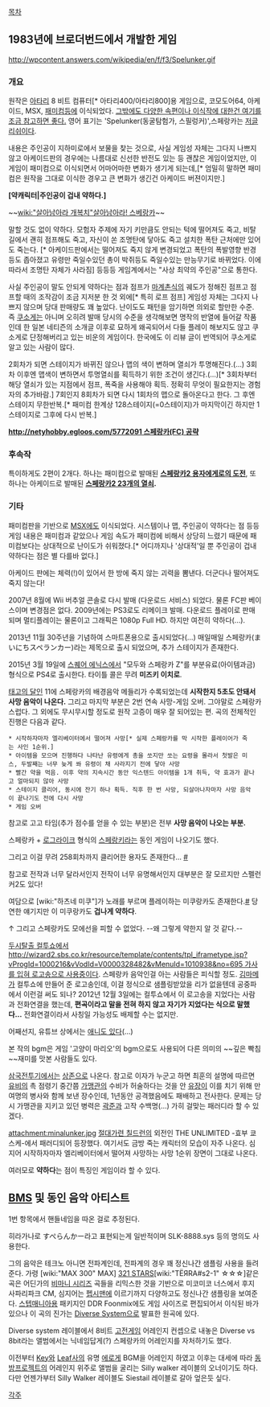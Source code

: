 [[목차]]
== 1983년에 브로더번드에서 개발한 게임 ==
http://wpcontent.answers.com/wikipedia/en/f/f3/Spelunker.gif
=== 개요 ===
원작은 [[아타리]] 8 비트 컴퓨터[* 아타리400/아타리800]용 게임으로, 코모도어64, 아케이드, MSX, [[패미컴]]등에 이식되었다.
[http://www.hardcoregaming101.net/spelunker/spelunker.htm 그밖에도 다양한 속편이나 이식작에 대한건 여기를 조금 참고하면 좋다.]
영어 표기는 'Spelunker(동굴탐험가, 스필렁커)',스페랑카는 [[저글리쉬]]이다.

내용은 주인공이 지하미로에서 보물을 찾는 것으로, 사실 게임성 자체는 그다지 나쁘지 않고 아케이드판의 경우에는 나름대로 신선한 반전도 있는 등 괜찮은 게임이었지만, 이 게임이 패미컴으로 이식되면서 어마어마한 변화가 생기게 되는데,[* 엄밀히 말하면 패미컴은 원작을 그대로 이식한 경우고 큰 변화가 생긴건 아케이드 버젼이지만.]

'''[약캐릭터|주인공이 겁내 약하다.]'''

~~[[wiki:"살아남아라 개복치"살아남아라! 스베랑카]]~~

말할 것도 없이 약하다. 모험자 주제에 자기 키만큼도 안되는 턱에 떨어져도 죽고, 비탈길에서 괜히 점프해도 죽고, 자신이 쏜 조명탄에 닿아도 죽고 설치한 폭탄 근처에만 있어도 죽는다. [* 아케이드판에서는 떨어져도 죽지 않게 변경되었고 폭탄의 폭발영향 반경등도 좁아졌고 유령만 죽일수있던 총이 박쥐등도 죽일수있는 만능무기로 바뀌었다. 이에 따라서 조명탄 자체가 사라짐] 등등등 게임계에서는 "사상 최약의 주인공"으로 통한다.

사실 주인공이 말도 안되게 약하다는 점과 점프가 [[마계촌]]식의 궤도가 정해진 점프고 점프할 때의 조작감이 조금 지저분 한 것 외에[* 특히 로프 점프] 게임성 자체는 그다지 나쁘지 않으며 당대 판매량도 꽤 높았다. 난이도도 패턴을 암기하면 의외로 할만한 수준. 즉 [[쿠소게]]는 아니며 오히려 발매 당시의 수준을 생각해보면 명작의 반열에 들어갈 작품인데 한 일본 네티즌의 소개글 이후로 묘하게 왜곡되어서 다들 플레이 해보지도 않고 쿠소게로 단정해버리고 있는 비운의 게임이다. 한국에도 이 리뷰 글이 번역되어 쿠소게로 알고 있는 사람이 많다. 

2회차가 되면 스테이지가 바뀌진 않으나 맵의 색이 변하며 열쇠가 투명해진다.(…) 3회차 이후엔 맵색이 변하면서 투명열쇠를 획득하기 위한 조건이 생긴다.(…)[* 3회차부터 해당 열쇠가 있는 지점에서 점프, 폭죽을 사용해야 획득. 정확히 무엇이 필요한지는 경험자의 추가바람.] 7회인지 8회차가 되면 다시 1회차의 맵으로 돌아온다고 한다. 그 후엔 스테이지 무한반복.[* 패미컴 한계상 128스테이지(=0스테이지)가 마지막이긴 하지만 1스테이지로 그후에 다시 반복.]

'''[[http://netyhobby.egloos.com/5772091 스페랑카(FC) 공략]]'''

=== 후속작 ===
특이하게도 2편이 2개다. 하나는 패미컴으로 발매된 '''[http://netyhobby.egloos.com/5775135 스페랑카2 용자에게로의 도전]''', 또 하나는 아케이드로 발매된 '''[http://netyhobby.egloos.com/5773837 스페랑카2 23개의 열쇠].'''

=== 기타 ===
패미컴판을 기반으로 [[MSX]]에도 이식되었다. 시스템이나 맵, 주인공이 약하다는 점 등등 게임 내용은 패미컴과 같았으나 게임 속도가 패미컴에 비해서 상당히 느렸기 때문에 패미컴보다는 상대적으로 난이도가 쉬워졌다.[* 어디까지나 '상대적'일 뿐 주인공이 겁내 약하다는 점은 별 다를바 없다.]

아케이드 판에는 체력(!)이 있어서 한 방에 죽지 않는 괴력을 뽐낸다. 더군다나 떨어져도 죽지 않는다!

2007년 8월에 Wii 버추얼 콘솔로 다시 발매 (다운로드 서비스) 되었다. 물론 FC판 베이스이며 변경점은 없다. 2009년에는 PS3로도 리메이크 발매. 다운로드 플레이로 판매되며 멀티플레이는 물론이고 그래픽은 1080p Full HD. 하지만 여전히 약하다(…).

2013년 11월 30주년을 기념하여 스마트폰용으로 출시되었다(…) 매일매일 스페랑카(まいにちスペランカー)라는 제목으로 출시 되었으며, 추가 스테이지가 존재한다.

2015년 3월 19일에 [[스퀘어 에닉스]]에서 "모두와 스페랑카 Z"를 부분유료(아이템과금) 형식으로 PS4로 출시한다. 타이틀 콜은 무려 '''미즈키 이치로'''. 

[[태고의 달인]] 11에 스페랑카의 배경음악 메들리가 수록되었는데 '''시작한지 5초도 안돼서 사망 음악이 나온다.''' 그리고 마지막 부분은 2번 연속 사망-게임 오버. 그야말로 스페랑카스럽다. 그 외에도 무시무시할 정도로 원작 고증이 매우 잘 되어있는 편. 곡의 전체적인 진행은 다음과 같다.

 * 시작하자마자 엘리베이터에서 떨어져 사망[* 실제 스페랑카를 막 시작한 플레이어가 죽는 사인 1순위.]
 * 아이템을 모으며 진행하다 나타난 유령에게 총을 쏘지만 쏘는 요령을 몰라서 첫발은 미스, 두발째는 너무 늦게 쏴 유령이 채 사라지기 전에 닿아 사망
 * 빨간 약을 먹음. 이후 약의 지속시간 동안 익스텐드 아이템을 1개 취득, 약 효과가 끝나고 얼마되지 않아 사망
 * 스테이지 클리어, 동시에 잔기 하나 획득. 직후 한 번 사망, 되살아나자마자 사망 음악이 끝나기도 전에 다시 사망
 * 게임 오버

참고로 고고 타임(추가 점수를 얻을 수 있는 부분)은 전부 '''사망 음악이 나오는 부분.'''

스페랑카 + [[로그라이크]] 형식의 [[스페랑키]]라는 동인 게임이 나오기도 했다.

그리고 이걸 무려 258회차까지 클리어한 용자도 존재한다… [http://www.stickam.jp/video/176529998 #]

참고로 전작과 너무 달라서인지 전작이 너무 유명해서인지 대부분은 잘 모르지만 스펠런커2도 있다!

여담으로 [wiki:"하츠네 미쿠"]가 노래를 부르며 플레이하는 미쿠랑카도 존재한다.[http://serviceapi.nmv.naver.com/flash/NFPlayer.swf?vid=3F0827932B114DE3E3F8928155487839090E&outKey=V121075e36ad9bc125f645d6ba377727daf5a79b201f0f65295dd5d6ba377727daf5a #] 당연한 얘기지만 이 미쿠랑카도 '''겁나게 약하다'''.

{{{#!html
<img alt="스페랑카-모에선" src="http://cfile240.uf.daum.net/image/155269104CED60FF2A599E" />
}}}
↑ 그리고 스페랑카도 모에선을 피할 수 없었다. --왜 그렇게 약한지 알 것 같다.--

[[두시탈출 컬투쇼]]에서 [[http://wizard2.sbs.co.kr/resource/template/contents/tpl_iframetype.jsp?vProgId=1000216&vVodId=V0000328482&vMenuId=1010938&no=695 가사를 입혀 로고송으로 사용중이다]]. 스페랑카 음악인걸 아는 사람들은 피식할 정도. [[김마메]]가 컬투쇼에 만들어 준 로고송인데, 이걸 정식으로 샘플링받았을 리가 없을텐데 공중파에서 이런걸 써도 되나? 2012년 12월 3일에는 컬투쇼에서 이 로고송을 지었다는 사람과 전화연결을 했는데, '''편곡이라고 말을 전혀 하지 않고 자기가 지었다는 식으로 말했다...''' 전화연결이라서 사칭일 가능성도 배제할 수는 없지만.

어째선지, 유튜브 상에서는 [http://www.youtube.com/watch?v=Qd_xQCCuA20&feature=related 애니도 있다](...)

본 작의 bgm은 게임 '고양이 마리오'의 bgm으로도 사용되어 다른 의미의 ~~깊은 빡침~~재미를 맛본 사람들도 있다.

[[삼국전투기]]에서는 [[상존]]으로 나온다. 참고로 이자가 누군고 하면 최훈의 설명에 따르면 [[유비]]의 촉 점령기 중간쯤 [[가맹관]]의 수비가 허술하다는 것을 안 [[유장]]이 이를 치기 위해 만여명의 병사와 함께 보낸 장수인데, 1년동안 공격했음에도 패배하고 전사한다. 문제는 당시 가맹관을 지키고 있던 병력은 [[곽준]]과 고작 수백명(...) 가히 걸맞는 패러디라 할 수 있겠다.


attachment:minalunker.jpg
[[절대가련 칠드런]]의 외전인 THE UNLIMITED -효부 쿄스케-에서 패러디되어 등장했다.
여기서도 금방 죽는 캐릭터의 모습이 자주 나온다. 심지어 시작하자마자 엘리베이터에서 떨어져 사망하는 사망 1순위 장면이 그대로 나온다.

여러모로 '''약하다'''는 점이 특징인 게임이라 할 수 있다.

== [[BMS]] 및 동인 음악 아티스트 ==
1번 항목에서 핸들네임을 따온 걸로 추정된다.

히라가나로 すぺらんかー라고 표현되는게 일반적이며 SLK-8888.sys 등의 명의도 사용한다.

그의 음악은 테크노 아니면 전파계인데, 전파계의 경우 꽤 정신나간 샘플링 사용을 들려준다. 가령 [wiki:"MAX 300" MAX] [[321 STARS]][wiki:"TЁЯRA#s2-1" ☆☆☆]같은곡은 어딘가의 [[비마니 시리즈]] 곡들을 리믹스한 것을 기반으로 미코미코 너스에서 후지 사파리파크 CM, 심지어는 [[펩시맨]]에 이르기까지 다양하고도 정신나간 샘플링을 보여준다. [[스텝매니아]]용 패키지인 DDR Foonmix에도 게임 사이즈로 편집되어서 이식된 바가 있으나 이 곡의 진가는 [[Diverse System]]으로 발표한 원곡에 있다. 

Diverse system 레이블에서 8비트 [[고전게임]] 어레인지 컨셉으로 내놓은 Diverse vs 8bit라는 앨범에서는 닉네임답게(?) 스페랑카의 어레인지를 자처하기도 했다.

이전부터 [[Key]]와 [[Leaf]]사의 유명 [[에로게]] BGM을 어레인지 하였고 이후는 대세에 따라 [[동방프로젝트]]의 어레인지 위주로 앨범을 굴리는 Silly walker 레이블의 오너이기도 하다. 다만 언젠가부터 Silly Walker 레이블도 Siestail 레이블로 갈아 엎은듯 싶다.

[[각주]]
